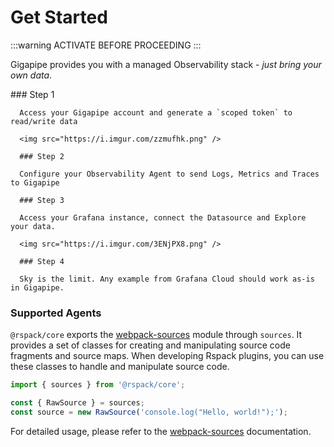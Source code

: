 
# Get Started

:::warning ACTIVATE BEFORE PROCEEDING
:::

Gigapipe provides you with a managed Observability stack - _just bring your own data_.

<Steps>
      ### Step 1

      Access your Gigapipe account and generate a `scoped token` to read/write data

      <img src="https://i.imgur.com/zzmufhk.png" />

      ### Step 2

      Configure your Observability Agent to send Logs, Metrics and Traces to Gigapipe

      ### Step 3

      Access your Grafana instance, connect the Datasource and Explore your data.

      <img src="https://i.imgur.com/3ENjPX8.png" />

      ### Step 4

      Sky is the limit. Any example from Grafana Cloud should work as-is in Gigapipe.

</Steps>

### Supported Agents

`@rspack/core` exports the [webpack-sources](https://github.com/webpack/webpack-sources) module through `sources`. It provides a set of classes for creating and manipulating source code fragments and source maps. When developing Rspack plugins, you can use these classes to handle and manipulate source code.

```js
import { sources } from '@rspack/core';

const { RawSource } = sources;
const source = new RawSource('console.log("Hello, world!");');
```

For detailed usage, please refer to the [webpack-sources](https://github.com/webpack/webpack-sources) documentation.


